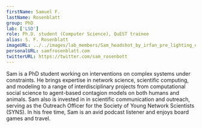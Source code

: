 ```yaml
---
firstName: Samuel F.
lastName: Rosenblatt
group: PhD
lab: ['LSD']
role: Ph.D. student (Computer Science), QuEST trainee
alias: S. F. Rosenblatt
imageURL: ../../images/lab_members/Sam_headshot_by_irfan_pre_lighting_edit_cropped.png
personalURL: samfrosenblatt.com
twitterURL: https://twitter.com/sam_rosenbott
---
```



Sam is a PhD student working on interventions on complex systems under constraints. He brings expertise in network science, scientific computing, and modeling to a range of interdisciplinary projects from computational social science to agent-based contagion models on both humans and animals. Sam also is invested in in scientific communication and outreach, serving as the Outreach Officer for the Society of Young Network Scientists (SYNS). In his free time, Sam is an avid podcast listener and enjoys board games and travel.
